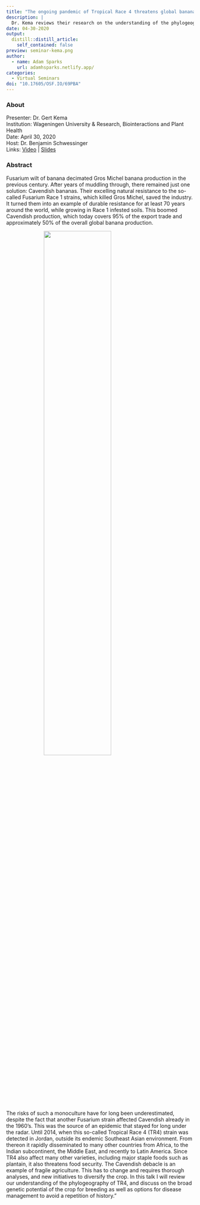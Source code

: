 ```yaml
---
title: "The ongoing pandemic of Tropical Race 4 threatens global banana production"
description: |
  Dr. Kema reviews their research on the understanding of the phylogeography of TR4, and discuss on the broad genetic potential of the crop for breeding as well as options for disease management to avoid a repetition of history.
date: 04-30-2020
output:
  distill::distill_article:
    self_contained: false
preview: seminar-kema.png
author:
  - name: Adam Sparks
    url: adamhsparks.netlify.app/
categories:
  - Virtual Seminars
doi: "10.17605/OSF.IO/69PBA"
---
```


### About

Presenter: Dr. Gert Kema\
Institution: Wageningen University & Research, Biointeractions and Plant Health\
Date: April 30, 2020\
Host: Dr. Benjamin Schwessinger\
Links: [Video](https://www.youtube.com/watch?v=t9DARCO0wE8&t=1533s) \| [Slides](https://doi.org/10.17605/OSF.IO/69PBA)

### Abstract

Fusarium wilt of banana decimated Gros Michel banana production in the previous century.
After years of muddling through, there remained just one solution: Cavendish bananas.
Their excelling natural resistance to the so-called Fusarium Race 1 strains, which killed Gros Michel, saved the industry.
It turned them into an example of durable resistance for at least 70 years around the world, while growing in Race 1 infested soils.
This boomed Cavendish production, which today covers 95% of the export trade and approximately 50% of the overall global banana production.

![](seminar-kema.png){style="width: 60%;  display: block; margin: 0 auto;"}

The risks of such a monoculture have for long been underestimated, despite the fact that another Fusarium strain affected Cavendish already in the 1960’s.
This was the source of an epidemic that stayed for long under the radar.
Until 2014, when this so-called Tropical Race 4 (TR4) strain was detected in Jordan, outside its endemic Southeast Asian environment.
From thereon it rapidly disseminated to many other countries from Africa, to the Indian subcontinent, the Middle East, and recently to Latin America.
Since TR4 also affect many other varieties, including major staple foods such as plantain, it also threatens food security.
The Cavendish debacle is an example of fragile agriculture.
This has to change and requires thorough analyses, and new initiatives to diversify the crop.
In this talk I will review our understanding of the phylogeography of TR4, and discuss on the broad genetic potential of the crop for breeding as well as options for disease management to avoid a repetition of history."
